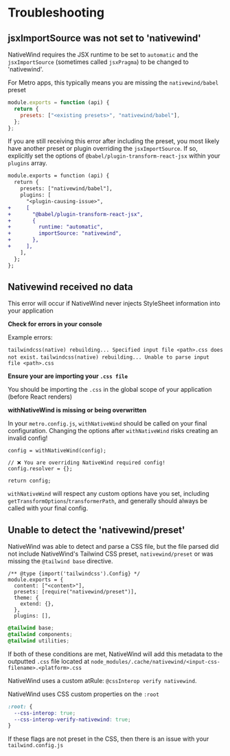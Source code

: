 
# Troubleshooting

<h2 id="jsxImportSource">jsxImportSource was not set to 'nativewind'</h2>

NativeWind requires the JSX runtime to be set to `automatic` and the `jsxImportSource` (sometimes called `jsxPragma`) to be changed to 'nativewind'.

For Metro apps, this typically means you are missing the `nativewind/babel` preset

```jsx title=babel.config.js
module.exports = function (api) {
  return {
    presets: ["<existing presets>", "nativewind/babel"],
  };
};
```

If you are still receiving this error after including the preset, you most likely have another preset or plugin overriding the `jsxImportSource`. If so, explicitly set the options of `@babel/plugin-transform-react-jsx` within your `plugins` array.

```diff title=babel.config.js
module.exports = function (api) {
  return {
    presets: ["nativewind/babel"],
    plugins: [
      "<plugin-causing-issue>",
+     [
+       "@babel/plugin-transform-react-jsx",
+       {
+         runtime: "automatic",
+         importSource: "nativewind",
+       },
+     ],
    ],
  };
};
```

<h2 id="no-data">Nativewind received no data</h2>

This error will occur if NativeWind never injects StyleSheet information into your application

**Check for errors in your console**

Example errors:

`tailwindcss(native) rebuilding... Specified input file <path>.css does not exist.`
`tailwindcss(native) rebuilding... Unable to parse input file <path>.css`

**Ensure your are importing your `.css file`**

You should be importing the `.css` in the global scope of your application (before React renders)

**withNativeWind is missing or being overwritten**

In your `metro.config.js`, `withNativeWind` should be called on your final configuration. Changing the options after `withNativeWind` risks creating an invalid config!

```tsx title=metro.config.js
config = withNativeWind(config);

// ❌ You are overriding NativeWind required config!
config.resolver = {};

return config;
```

`withNativeWind` will respect any custom options have you set, including `getTransformOptions`/`transformerPath`, and generally should always be called with your final config.

<h2 id="tailwind-preset">Unable to detect the 'nativewind/preset'</h2>

NativeWind was able to detect and parse a CSS file, but the file parsed did not include NativeWind's Tailwind CSS preset, `nativewind/preset` or was missing the `@tailwind base` directive.

```tsx title=tailwind.config.js
/** @type {import('tailwindcss').Config} */
module.exports = {
  content: ["<content>"],
  presets: [require("nativewind/preset")],
  theme: {
    extend: {},
  },
  plugins: [],

```

```css title=global.css
@tailwind base;
@tailwind components;
@tailwind utilities;
```

If both of these conditions are met, NativeWind will add this metadata to the outputted `.css` file located at `node_modules/.cache/nativewind/<input-css-filename>.<platform>.css`

<Tabs>
  <TabItem value="native" label="native" default>

NativeWind uses a custom atRule: `@cssInterop verify nativewind`.

  </TabItem>
  <TabItem value="web" label="web">

NativeWind uses CSS custom properties on the `:root`

```css
:root: {
  --css-interop: true;
  --css-interop-verify-nativewind: true;
}
```

  </TabItem>
</Tabs>

If these flags are not preset in the CSS, then there is an issue with your `tailwind.config.js`
